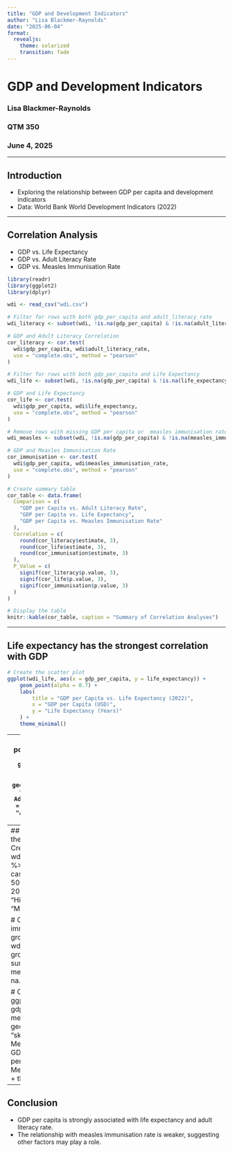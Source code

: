 ```yaml
---
title: "GDP and Development Indicators"
author: "Lisa Blackmer-Raynolds"
date: "2025-06-04"
format:
  revealjs:
    theme: solarized
    transition: fade
---
```


# GDP and Development Indicators
### Lisa Blackmer-Raynolds  
### QTM 350  
### June 4, 2025

---

## Introduction

- Exploring the relationship between GDP per capita and development indicators
- Data: World Bank World Development Indicators (2022)

---

## Correlation Analysis

- GDP vs. Life Expectancy
- GDP vs. Adult Literacy Rate
- GDP vs. Measles Immunisation Rate

```r
library(readr)
library(ggplot2)
library(dplyr)

wdi <- read_csv("wdi.csv")

# Filter for rows with both gdp_per_capita and adult_literacy_rate
wdi_literacy <- subset(wdi, !is.na(gdp_per_capita) & !is.na(adult_literacy_rate))

# GDP and Adult Literacy Correlation
cor_literacy <- cor.test(
  wdi$gdp_per_capita, wdi$adult_literacy_rate,
  use = "complete.obs", method = "pearson"
)

# Filter for rows with both gdp_per_capita and Life Expectancy
wdi_life <- subset(wdi, !is.na(gdp_per_capita) & !is.na(life_expectancy))

# GDP and Life Expectancy
cor_life <- cor.test(
  wdi$gdp_per_capita, wdi$life_expectancy,
  use = "complete.obs", method = "pearson"
)

# Remove rows with missing GDP per capita or  measles immunisation rate data
wdi_measles <- subset(wdi, !is.na(gdp_per_capita) & !is.na(measles_immunisation_rate))

# GDP and Measles Immunisation Rate
cor_immunisation <- cor.test(
  wdi$gdp_per_capita, wdi$measles_immunisation_rate,
  use = "complete.obs", method = "pearson"
)

# Create summary table
cor_table <- data.frame(
  Comparison = c(
    "GDP per Capita vs. Adult Literacy Rate",
    "GDP per Capita vs. Life Expectancy",
    "GDP per Capita vs. Measles Immunisation Rate"
  ),
  Correlation = c(
    round(cor_literacy$estimate, 3),
    round(cor_life$estimate, 3),
    round(cor_immunisation$estimate, 3)
  ),
  P_Value = c(
    signif(cor_literacy$p.value, 3),
    signif(cor_life$p.value, 3),
    signif(cor_immunisation$p.value, 3)
  )
)

# Display the table
knitr::kable(cor_table, caption = "Summary of Correlation Analyses")
```

---

## Life expectancy has the strongest correlation with GDP
```r
# Create the scatter plot
ggplot(wdi_life, aes(x = gdp_per_capita, y = life_expectancy)) +
    geom_point(alpha = 0.7) +
    labs(
        title = "GDP per Capita vs. Life Expectancy (2022)",
        x = "GDP per Capita (USD)",
        y = "Life Expectancy (Years)"
    ) +
    theme_minimal()
```

---
## Adult literacy is also positively correlated
```r
# Create the scatter plot
ggplot(wdi_literacy, aes(x = gdp_per_capita, y = adult_literacy_rate)) +
    geom_point(alpha = 0.7) +
    labs(
        title = "GDP per Capita vs. Adult Literacy Rate (2022)",
        x = "GDP per Capita (USD)",
        y = "Adult Literacy Rate (%)"
    ) +
    theme_minimal()
```

---
## Measles immunisation rate has the weakest correlation
```r
# Create GDP per capita groups
wdi_measles <- wdi_measles %>%
  mutate(gdp_group = factor(
    case_when(
      gdp_per_capita < 5000 ~ "Low",
      gdp_per_capita < 20000 ~ "Medium",
      TRUE ~ "High"
    ),
    levels = c("Low", "Medium", "High")
  ))

# Calculate average measles immunisation rate for each GDP group
avg_immunisation <- wdi_measles %>%
  group_by(gdp_group) %>%
  summarise(mean_immunisation = mean(measles_immunisation_rate, na.rm = TRUE))

# Create the bar chart
ggplot(avg_immunisation, aes(x = gdp_group, y = mean_immunisation)) +
  geom_bar(stat = "identity", fill = "skyblue") +
  labs(
    title = "Average Measles Immunisation Rate by GDP per Capita Group",
    x = "GDP per Capita Group",
    y = "Average Measles Immunisation Rate (%)"
  ) +
  theme_minimal()
```

---
## Conclusion

- GDP per capita is strongly associated with life expectancy and adult literacy rate.
- The relationship with measles immunisation rate is weaker, suggesting other factors may play a role.